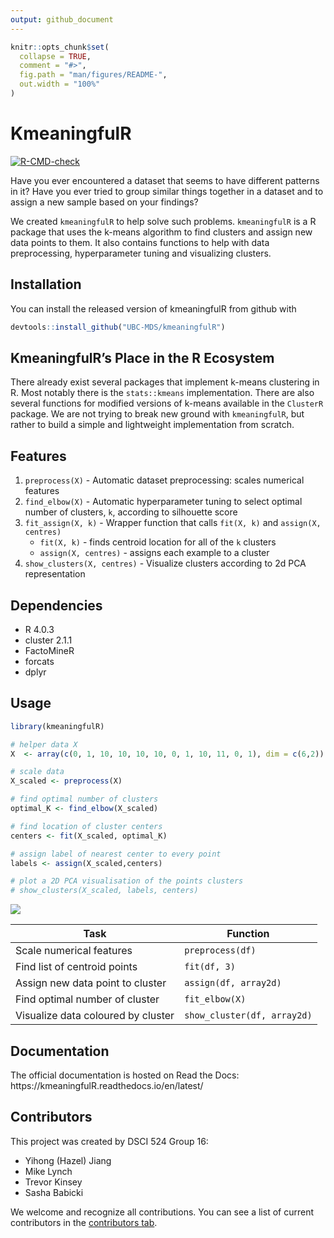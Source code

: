 ```yaml
---
output: github_document
---
```


<!-- README.md is generated from README.Rmd. Please edit that file -->

```r
knitr::opts_chunk$set(
  collapse = TRUE,
  comment = "#>",
  fig.path = "man/figures/README-",
  out.width = "100%"
)
```

# KmeaningfulR

<!-- badges: start -->
[![R-CMD-check](https://github.com/UBC-MDS/kmeaningfulR/workflows/R-CMD-check/badge.svg)](https://github.com/UBC-MDS/kmeaningfulR/actions)
<!-- badges: end -->

Have you ever encountered a dataset that seems to have different 
patterns in it? Have you ever tried to group similar things together in a dataset and to assign a new sample based on your findings? 

We created `kmeaningfulR` to help solve such problems. `kmeaningfulR` is a R package that uses the k-means algorithm to find clusters and assign new data points to them. It also contains functions to help with data preprocessing, hyperparameter tuning and visualizing clusters.

## Installation

You can install the released version of kmeaningfulR from github with

``` r
devtools::install_github("UBC-MDS/kmeaningfulR")
```

## KmeaningfulR's Place in the R Ecosystem

There already exist several packages that implement k-means clustering in R. Most notably there is the `stats::kmeans` implementation. There are also several functions for modified versions of k-means available in the `ClusterR` package. We are not trying to break new ground with `kmeaningfulR`, but rather to build a simple and lightweight implementation from scratch.

## Features

1. `preprocess(X)` - Automatic dataset preprocessing: scales numerical features
2. `find_elbow(X)` - Automatic hyperparameter tuning to select optimal number of clusters, `k`, according to silhouette score
3. `fit_assign(X, k)` - Wrapper function that calls `fit(X, k)` and `assign(X, centres)`
    - `fit(X, k)` - finds centroid location for all of the `k` clusters
    - `assign(X, centres)` - assigns each example to a cluster
4. `show_clusters(X, centres)` - Visualize clusters according to 2d PCA representation

## Dependencies

- R 4.0.3
- cluster 2.1.1
- FactoMineR
- forcats
- dplyr

## Usage

```r
library(kmeaningfulR)

# helper data X
X  <- array(c(0, 1, 10, 10, 10, 10, 0, 1, 10, 11, 0, 1), dim = c(6,2))

# scale data
X_scaled <- preprocess(X)

# find optimal number of clusters
optimal_K <- find_elbow(X_scaled)

# find location of cluster centers
centers <- fit(X_scaled, optimal_K)

# assign label of nearest center to every point
labels <- assign(X_scaled,centers)

# plot a 2D PCA visualisation of the points clusters
# show_clusters(X_scaled, labels, centers)

```
![](sample_plot.png)


| Task | Function  |
|------------|-----|
| Scale numerical features| `preprocess(df)`|
| Find list of centroid points| `fit(df, 3)`|
| Assign new data point to cluster| `assign(df, array2d)`|
| Find optimal number of cluster| `fit_elbow(X)`|
| Visualize data coloured by cluster| `show_cluster(df, array2d)`|

## Documentation

The official documentation is hosted on Read the Docs: https://kmeaningfulR.readthedocs.io/en/latest/

## Contributors
This project was created by DSCI 524 Group 16: 

- Yihong (Hazel) Jiang
- Mike Lynch
- Trevor Kinsey
- Sasha Babicki

We welcome and recognize all contributions. You can see a list of current contributors in the [contributors tab](https://github.com/UBC-MDS/kmeaningfulR/graphs/contributors).
